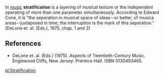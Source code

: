 In [[music]] '''stratification''' is a layering of musical texture or the independent operating of more than one parameter simultaneously. According to Edward Cone, it is "the seperation in musical space of ideas--or better, of musica areas--juxtaposed in time; the interruption is the mark of this seperation." (DeLone et. al. (Eds.), 1975, chap. 1 and 2)

==References==
*DeLone et. al. (Eds.) (1975). Aspects of Twentieth-Century Music. Englewood Cliffs, New Jersey: Prentice-Hall. ISBN 0130493465.

[[pl:Stratification]]